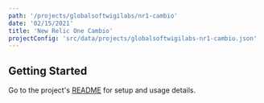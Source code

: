 ```yaml
---
path: '/projects/globalsoftwigilabs/nr1-cambio'
date: '02/15/2021'
title: 'New Relic One Cambio'
projectConfig: 'src/data/projects/globalsoftwigilabs-nr1-cambio.json'
---
```


## Getting Started

Go to the project's [README](https://github.com/GlobalsoftWigilabs/nr1-cambio#readme) for setup and usage details.
